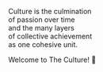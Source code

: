 
<Styles />

<Hero>
  <LogoClock />
</Hero>

Culture is the culmination<br />
of passion over time<br />
and the many layers<br />
of collective achievement<br />
as one cohesive unit.<br />

Welcome to The Culture! 🤘
